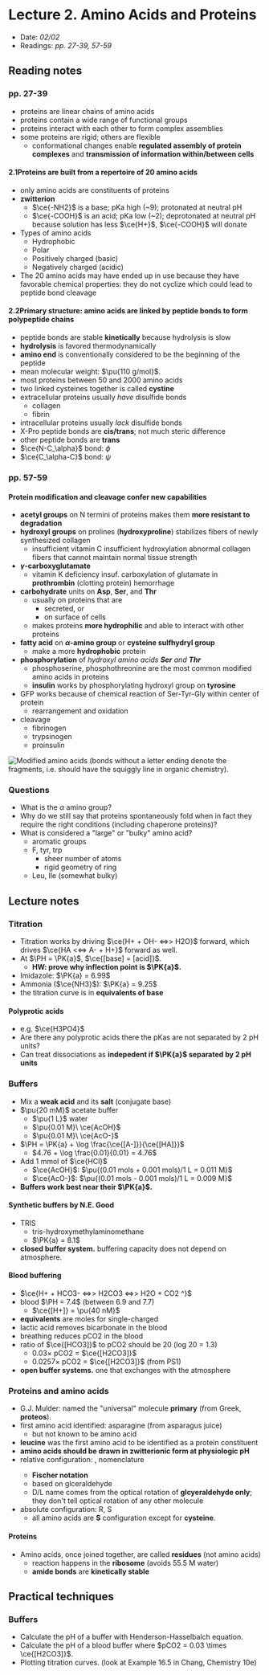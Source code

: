 # Lecture 2. Amino Acids and Proteins

- Date: _02/02_
- Readings: _pp. 27-39, 57-59_

## Reading notes

### pp. 27-39

- proteins are linear chains of amino acids
- proteins contain a wide range of functional groups
- proteins interact with each other to form complex assemblies
- some proteins are rigid; others are flexible
    - conformational changes enable **regulated assembly of protein complexes** and **transmission of information within/between cells**

#### 2.1<SPACE />Proteins are built from a repertoire of 20 amino acids
- only <L /> amino acids are constituents of proteins
- **zwitterion**
    - $\ce{-NH2}$ is a base; pKa high (~9); protonated at neutral pH
    - $\ce{-COOH}$ is an acid; pKa low (~2); deprotonated at neutral pH because solution has less $\ce{H+}$, $\ce{-COOH}$ will donate
- Types of amino acids
    - Hydrophobic
    - Polar
    - Positively charged (basic)
    - Negatively charged (acidic)
- The 20 amino acids may have ended up in use because they have favorable chemical properties: they do not cyclize which could lead to peptide bond cleavage

#### 2.2<SPACE />Primary structure: amino acids are linked by peptide bonds to form polypeptide chains
- peptide bonds are stable **kinetically** because hydrolysis is slow
- **hydrolysis** is favored thermodynamically
- **amino end** is conventionally considered to be the beginning of the peptide
- mean molecular weight: $\pu{110 g/mol}$.
- most proteins between 50 and 2000 amino acids
- two linked cysteines together is called **cystine**
- extracellular proteins usually _have_ disulfide bonds
    - collagen
    - fibrin
- intracellular proteins usually _lack_ disulfide bonds
- X-Pro peptide bonds are **cis/trans**; not much steric difference
- other peptide bonds are **trans**
- $\ce{N-C_\alpha}$ bond: $\phi$
- $\ce{C_\alpha-C}$ bond: $\psi$

### pp. 57-59

#### Protein modification and cleavage confer new capabilities

- **acetyl groups** on N termini of proteins makes them **more resistant to degradation**
- **hydroxyl groups** on prolines (**hydroxyproline**) stabilizes fibers of newly synthesized collagen
    - insufficient vitamin C <RA /> insufficient hydroxylation <RA /> abnormal collagen fibers that cannot maintain normal tissue strength
- **$\gamma$-carboxyglutamate**
    - vitamin K deficiency <RA /> insuf. carboxylation of glutamate in **prothrombin** (clotting protein) <RA /> hemorrhage
- **carbohydrate** units on **Asp**, **Ser**, and **Thr**
    - usually on proteins that are
        - secreted, or
        - on surface of cells
    - makes proteins **more hydrophilic** and able to interact with other proteins
- **fatty acid** on **$\alpha$-amino group** or **cysteine sulfhydryl group**
    - make a more **hydrophobic** protein
- **phosphorylation** of _hydroxyl amino acids **Ser** and **Thr**_
    - phosphoserine, phosphothreonine are the most common modified amino acids in proteins
    - **insulin** works by phosphorylating hydroxyl group on  **tyrosine**
- GFP works because of chemical reaction of Ser-Tyr-Gly within center of protein
    - rearrangement and oxidation
- cleavage
    - fibrinogen
    - trypsinogen
    - proinsulin

![Modified amino acids (bonds without a letter ending denote the fragments, i.e. should have the squiggly line in organic chemistry).](./modifications.png)

### Questions
- What is the $\alpha$ amino group?
- Why do we still say that proteins spontaneously fold when in fact they require the right conditions (including chaperone proteins)?
- What is considered a "large" or "bulky" amino acid?
    - aromatic groups
    - F, tyr, trp
        - sheer number of atoms
        - rigid geometry of ring
    - Leu, Ile (somewhat bulky)

## Lecture notes

### Titration
- Titration works by driving $\ce{H+ + OH- <=>> H2O}$ forward, which drives $\ce{HA <<=> A- + H+}$ forward as well.
- At $\PH = \PK{a}$, $\ce{[base] = [acid]}$.
    - **HW: prove why inflection point is $\PK{a}$.**
- Imidazole: $\PK{a} = 6.99$
- Ammonia ($\ce{NH3}$): $\PK{a} = 9.25$
- the titration curve is in **equivalents of base** <T tag="search" />

#### Polyprotic acids
- e.g. $\ce{H3PO4}$
- Are there any polyprotic acids there the pKas are not separated by 2 pH units?
- Can treat dissociations as **indepedent if $\PK{a}$ separated by 2 pH units**

### Buffers
- Mix a **weak acid** and its **salt** (conjugate base)
- $\pu{20 mM}$ acetate buffer
    - $\pu{1 L}$ water
    - $\pu{0.01 M}\ \ce{AcOH}$
    - $\pu{0.01 M}\ \ce{AcO-}$
- $\PH = \PK{a} + \log \frac{\ce{[A-]}}{\ce{[HA]}}$
    - $4.76 + \log \frac{0.01}{0.01} = 4.76$
- Add 1 mmol of $\ce{HCl}$
    - $\ce{AcOH}$: $\pu{(0.01 mols + 0.001 mols)/1 L = 0.011 M}$
    - $\ce{AcO-}$: $\pu{(0.01 mols - 0.001 mols)/1 L = 0.009 M}$
-  **Buffers work best near their $\PK{a}$.** <T tag="test" />

#### Synthetic buffers by N.E. Good
- TRIS
    - tris-hydroxymethylaminomethane
    - $\PK{a} = 8.1$
- **closed buffer system.** buffering capacity does not depend on atmosphere.

#### Blood buffering
- $\ce{H+ + HCO3- <=>> H2CO3 <=>> H2O + CO2 ^}$
- blood $\PH = 7.4$ (between 6.9 and 7.7)
    - $\ce{[H+]} = \pu{40 nM}$
- **equivalents** are moles for single-charged <T tag="lookup" />
- lactic acid <RA /> removes bicarbonate in the blood
- breathing <RA /> reduces pCO2 in the blood
- ratio of $\ce{[HCO3]}$ to pCO2 should be 20 (log 20 = 1.3)
    - $0.03 \times$ pCO2 = $\ce{[H2CO3]}$
    - $0.0257 \times$ pCO2 = $\ce{[H2CO3]}$ (from PS1)
- **open buffer systems.** one that exchanges with the atmosphere

### Proteins and amino acids
- G.J. Mulder: named the "universal" molecule **primary** (from Greek, **proteos**).
- first amino acid identified: asparagine (from asparagus juice)
    - but not known to be amino acid
- **leucine** was the first amino acid to be identified as a protein constituent
- **amino acids should be drawn in zwitterionic form at physiologic pH** <T tag="test" />
- relative configuration: <D />, <L /> nomenclature
    - **Fischer notation**
    - based on glceraldehyde
    - D/L name comes from the optical rotation of **glcyeraldehyde only**; they don't tell optical rotation of any other molecule
- absolute configuration: R, S
    - all amino acids are **S** configuration except for **cysteine**.

#### Proteins
- Amino acids, once joined together, are called **residues** (not amino acids)
    - reaction happens in the **ribosome** (avoids 55.5 M water)
    - **amide bonds** are **kinetically stable**

## Practical techniques

### Buffers
- Calculate the pH of a buffer with Henderson-Hasselbalch equation.
- Calculate the pH of a blood buffer where $pCO2 = 0.03 \times \ce{[H2CO3]}$.
- Plotting titration curves. (look at Example 16.5 in Chang, Chemistry 10e)